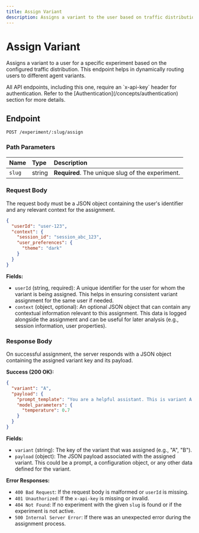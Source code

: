 ```yaml
---
title: Assign Variant
description: Assigns a variant to the user based on traffic distribution.
---
```


# Assign Variant

Assigns a variant to a user for a specific experiment based on the configured traffic distribution. This endpoint helps in dynamically routing users to different agent variants.

<Note>
  All API endpoints, including this one, require an `x-api-key` header for authentication.
  Refer to the [Authentication](/concepts/authentication) section for more details.
</Note>

## Endpoint

`POST /experiment/:slug/assign`

### Path Parameters

| Name   | Type   | Description                                 |
| :----- | :----- | :------------------------------------------ |
| `slug` | string | **Required**. The unique slug of the experiment. |

### Request Body

The request body must be a JSON object containing the user's identifier and any relevant context for the assignment.

```json
{
  "userId": "user-123",
  "context": {
    "session_id": "session_abc_123",
    "user_preferences": {
      "theme": "dark"
    }
  }
}
```

**Fields:**

*   `userId` (string, required): A unique identifier for the user for whom the variant is being assigned. This helps in ensuring consistent variant assignment for the same user if needed.
*   `context` (object, optional): An optional JSON object that can contain any contextual information relevant to this assignment. This data is logged alongside the assignment and can be useful for later analysis (e.g., session information, user properties).

### Response Body

On successful assignment, the server responds with a JSON object containing the assigned variant key and its payload.

**Success (200 OK):**

```json
{
  "variant": "A",
  "payload": {
    "prompt_template": "You are a helpful assistant. This is variant A.",
    "model_parameters": {
      "temperature": 0.7
    }
  }
}
```

**Fields:**

*   `variant` (string): The key of the variant that was assigned (e.g., "A", "B").
*   `payload` (object): The JSON payload associated with the assigned variant. This could be a prompt, a configuration object, or any other data defined for the variant.

**Error Responses:**

*   `400 Bad Request`: If the request body is malformed or `userId` is missing.
*   `401 Unauthorized`: If the `x-api-key` is missing or invalid.
*   `404 Not Found`: If no experiment with the given `slug` is found or if the experiment is not active.
*   `500 Internal Server Error`: If there was an unexpected error during the assignment process.
